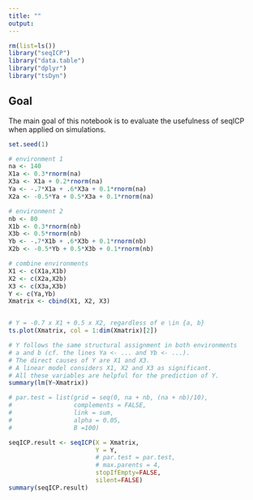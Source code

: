 ```yaml
---
title: ""
output:
---
```



```r
rm(list=ls())
library("seqICP")
library("data.table")
library("dplyr")
library("tsDyn")
```

## Goal

The main goal of this notebook is to evaluate the usefulness of seqICP when applied on simulations.


```r
set.seed(1)

# environment 1
na <- 140
X1a <- 0.3*rnorm(na)
X3a <- X1a + 0.2*rnorm(na)
Ya <- -.7*X1a + .6*X3a + 0.1*rnorm(na)
X2a <- -0.5*Ya + 0.5*X3a + 0.1*rnorm(na)

# environment 2
nb <- 80
X1b <- 0.3*rnorm(nb)
X3b <- 0.5*rnorm(nb)
Yb <- -.7*X1b + .6*X3b + 0.1*rnorm(nb)
X2b <- -0.5*Yb + 0.5*X3b + 0.1*rnorm(nb)

# combine environments
X1 <- c(X1a,X1b)
X2 <- c(X2a,X2b)
X3 <- c(X3a,X3b)
Y <- c(Ya,Yb)
Xmatrix <- cbind(X1, X2, X3)


# Y = -0.7 x X1 + 0.5 x X2, regardless of e \in {a, b}
ts.plot(Xmatrix, col = 1:dim(Xmatrix)[2])
```

```r
# Y follows the same structural assignment in both environments
# a and b (cf. the lines Ya <- ... and Yb <- ...).
# The direct causes of Y are X1 and X3.
# A linear model considers X1, X2 and X3 as significant.
# All these variables are helpful for the prediction of Y.
summary(lm(Y~Xmatrix))
```

```r
# par.test = list(grid = seq(0, na + nb, (na + nb)/10),
#                 complements = FALSE,
#                 link = sum,
#                 alpha = 0.05,
#                 B =100)

seqICP.result <- seqICP(X = Xmatrix,
                        Y = Y,
                        # par.test = par.test,
                        # max.parents = 4,
                        stopIfEmpty=FALSE,
                        silent=FALSE)
summary(seqICP.result)
```




